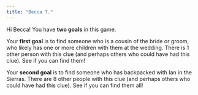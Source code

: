 ```yaml
---
title: "Becca T."
---
```


Hi Becca! You have **two goals** in this game.

Your **first goal** is to find someone who is a cousin of the bride or groom, who likely has one or more children with them at the wedding. There is 1 other person with this clue (and perhaps others who could have had this clue). See if you can find them!

Your **second goal** is to find someone who has backpacked with Ian in the Sierras. There are 8 other people with this clue (and perhaps others who could have had this clue). See if you can find them all!
